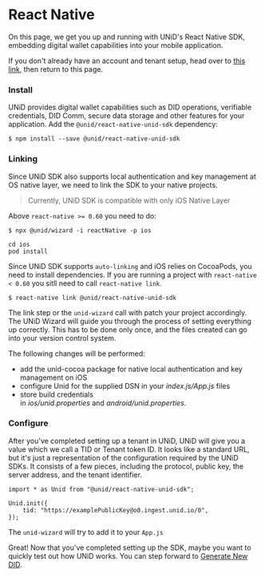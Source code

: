 # React Native

On this page, we get you up and running with UNiD's React Native SDK, embedding digital wallet capabilities into your mobile application.

If you don't already have an account and tenant setup, head over to [this link](https://collabogate.com/products/index.html), then return to this page.

### Install

UNiD provides digital wallet capabilities such as DID operations, verifiable credentials, DID Comm, secure data storage and other features for your application. Add the `@unid/react-native-unid-sdk` dependency:

```
$ npm install --save @unid/react-native-unid-sdk
```

### Linking

Since UNiD SDK also supports local authentication and key management at OS native layer, we need to link the SDK to your native projects.
> Currently, UNiD SDK is compatible with only iOS Native Layer

Above `react-native >= 0.60` you need to do:

```
$ npx @unid/wizard -i reactNative -p ios

cd ios
pod install
```
Since UNiD SDK supports `auto-linking` and iOS relies on CocoaPods, you need to install dependencies.
If you are running a project with `react-native < 0.60` you sitll need to call `react-native link`.

```
$ react-native link @unid/react-native-unid-sdk
```
The link step or the `unid-wizard` call with patch your project accordingly.
The UNiD Wizard will guide you through the process of setting everything up correctly. This has to be done only once, and the files created can go into your version control system.

The following changes will be performed:

- add the unid-cocoa package for native local authentication and key management on iOS
- configure Unid for the supplied DSN in your *index.js/App.js* files
- store build credentials in *ios/unid.properties* and *android/unid.properties*.

### Configure

After you've completed setting up a tenant in UNiD, UNiD will give you a value which we call a TID or Tenant token ID. It looks like a standard URL, but it's just a representation of the configuration required by the UNiD SDKs. It consists of a few pieces, including the protocol, public key, the server address, and the tenant identifier.

```
import * as Unid from "@unid/react-native-unid-sdk";

Unid.init({
	tid: "https://examplePublicKey@o0.ingest.unid.io/0",
});
```

The `unid-wizard` will try to add it to your `App.js`

Great! Now that you've completed setting up the SDK, maybe you want to quickly test out how UNiD works. You can step forward to [Generate New DID](./generate-did).